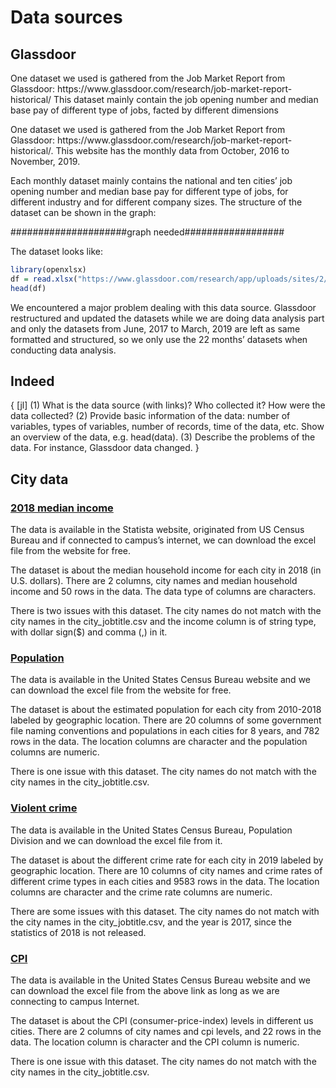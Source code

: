 # Data sources

## Glassdoor
One dataset we used is gathered from the Job Market Report from Glassdoor: https://www.glassdoor.com/research/job-market-report-historical/ This dataset mainly contain the job opening number and median base pay of different type of jobs, facted by different dimensions 

One dataset we used is gathered from the Job Market Report from Glassdoor: https://www.glassdoor.com/research/job-market-report-historical/. This website has the monthly data from October, 2016 to November, 2019. 

Each monthly dataset mainly contains the national and ten cities’ job opening number and median base pay for different type of jobs, for different industry and for different company sizes. The structure of the dataset can be shown in the graph:

#####################graph needed##################

The dataset looks like:

```r
library(openxlsx)
df = read.xlsx("https://www.glassdoor.com/research/app/uploads/sites/2/2019/12/LPR_data-2019-03.xlsx")
head(df)
```

We encountered a major problem dealing with this data source. Glassdoor restructured and updated the datasets while we are doing data analysis part and only the datasets from June, 2017 to March, 2019 are left as same formatted and structured, so we only use the 22 months’ datasets when conducting data analysis. 


## Indeed

{
[jl]
(1) What is the data source (with links)? Who collected it? How were the data collected?
(2) Provide basic information of the data: number of variables, types of variables, number of records, time of the data, etc. Show an overview of the data, e.g. head(data).
(3) Describe the problems of the data. For instance, Glassdoor data changed.
}

## City data

### [2018 median income](https://www.statista.com/statistics/205609/median-household-income-in-the-top-20-most-populated-cities-in-the-us)

The data is available in the Statista website, originated from US Census Bureau and if connected to campus’s internet, we can download the excel file from the website for free.

The dataset is about the median household income for each city in 2018 (in U.S. dollars). There are 2 columns, city names and median household income and 50 rows in the data. The data type of columns are characters. 

There is two issues with this dataset. The city names do not match with the city names in the city_jobtitle.csv and the income column is of string type, with dollar sign($) and comma (,) in it. 

### [Population](https://factfinder.census.gov/faces/tableservices/jsf/pages/productview.xhtml?src=bkmk)

The data is available in the United States Census Bureau website and we can download the excel file from the website for free.

The dataset is about the estimated population for each city from 2010-2018 labeled by geographic location. There are 20 columns of some government file naming conventions and populations in each cities for 8 years, and 782 rows in the data. The location columns are character and the population columns are numeric. 

There is one issue with this dataset. The city names do not match with the city names in the city_jobtitle.csv. 

### [Violent crime](https://ucr.fbi.gov/crime-in-the-u.s/2017/crime-in-the-u.s.-2017/tables/table-8/table-8.xls/view)

The data is available in the United States Census Bureau, Population Division and we can download the excel file from it.

The dataset is about the different crime rate for each city in 2019 labeled by geographic location. There are 10 columns of city names and crime rates of different crime types in each cities and 9583 rows in the data. The location columns are character and the crime rate columns are numeric. 

There are some issues with this dataset. The city names do not match with the city names in the city_jobtitle.csv, and the year is 2017, since the statistics of 2018 is not released.

### [CPI](https://www.statista.com/statistics/245014/consumer-price-index-for-selected-us-cities)

The data is available in the United States Census Bureau website and we can download the excel file from the above link as long as we are connecting to campus Internet.

The dataset is about the CPI (consumer-price-index) levels in different us cities. There are 2 columns of city names and cpi levels, and 22 rows in the data. The location column is character and the CPI column is numeric.

There is one issue with this dataset. The city names do not match with the city names in the city_jobtitle.csv. 
